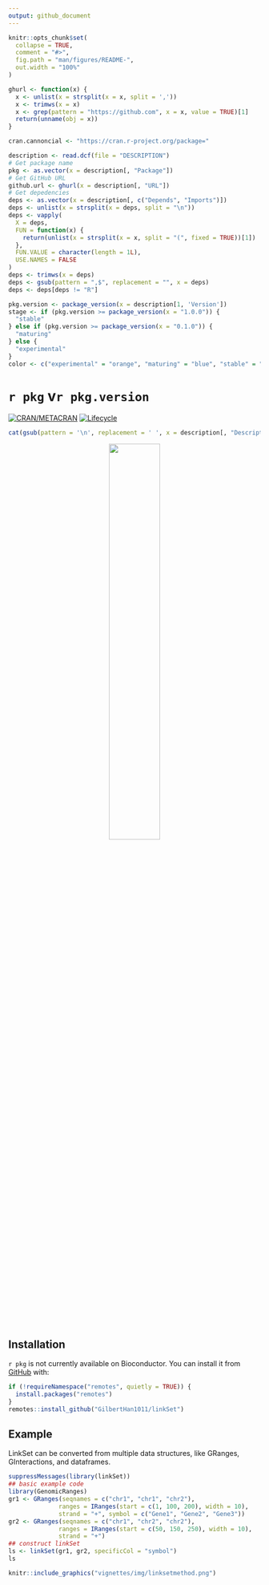 ```yaml
---
output: github_document
---
```


<!-- README.md is generated from README.Rmd. Please edit that file -->

```r
knitr::opts_chunk$set(
  collapse = TRUE,
  comment = "#>",
  fig.path = "man/figures/README-",
  out.width = "100%"
)
```

```r
ghurl <- function(x) {
  x <- unlist(x = strsplit(x = x, split = ','))
  x <- trimws(x = x)
  x <- grep(pattern = "https://github.com", x = x, value = TRUE)[1]
  return(unname(obj = x))
}
```

```r
cran.cannoncial <- "https://cran.r-project.org/package="
```

```r
description <- read.dcf(file = "DESCRIPTION")
# Get package name
pkg <- as.vector(x = description[, "Package"])
# Get GitHub URL
github.url <- ghurl(x = description[, "URL"])
# Get depedencies
deps <- as.vector(x = description[, c("Depends", "Imports")])
deps <- unlist(x = strsplit(x = deps, split = "\n"))
deps <- vapply(
  X = deps,
  FUN = function(x) {
    return(unlist(x = strsplit(x = x, split = "(", fixed = TRUE))[1])
  },
  FUN.VALUE = character(length = 1L),
  USE.NAMES = FALSE
)
deps <- trimws(x = deps)
deps <- gsub(pattern = ",$", replacement = "", x = deps)
deps <- deps[deps != "R"]
```

```r
pkg.version <- package_version(x = description[1, 'Version'])
stage <- if (pkg.version >= package_version(x = "1.0.0")) {
  "stable"
} else if (pkg.version >= package_version(x = "0.1.0")) {
  "maturing"
} else {
  "experimental"
}
color <- c("experimental" = "orange", "maturing" = "blue", "stable" = "brightgreen")[stage]
```
# `r pkg` v`r pkg.version`

<!-- badges: start -->
[![CRAN/METACRAN](https://img.shields.io/cran/v/`r pkg`)](`r paste0(cran.cannoncial, pkg)`)
[![Lifecycle](https://img.shields.io/badge/lifecycle-`r stage`-`r color`.svg)](`r github.url`)
<!-- badges: end -->

<!-- Interfaces for HDF5-based Single Cell File Formats -->

```r
cat(gsub(pattern = '\n', replacement = ' ', x = description[, "Description"]))
```


<p align="center" width="100%">
    <img src="vignettes/img/overview.png" align="center" width="45%">
</p>

## Installation

`r pkg` is not currently available on Bioconductor.
You can install it from [GitHub](`r github.url`) with:

``` r
if (!requireNamespace("remotes", quietly = TRUE)) {
  install.packages("remotes")
}
remotes::install_github("GilbertHan1011/linkSet")
```

## Example

LinkSet can be converted from multiple data structures, like GRanges, GInteractions, and dataframes.

```r
suppressMessages(library(linkSet))
## basic example code
library(GenomicRanges)
gr1 <- GRanges(seqnames = c("chr1", "chr1", "chr2"),
              ranges = IRanges(start = c(1, 100, 200), width = 10),
              strand = "+", symbol = c("Gene1", "Gene2", "Gene3"))
gr2 <- GRanges(seqnames = c("chr1", "chr2", "chr2"),
              ranges = IRanges(start = c(50, 150, 250), width = 10),
              strand = "+")
## construct linkSet
ls <- linkSet(gr1, gr2, specificCol = "symbol")
ls


```

```r
knitr::include_graphics("vignettes/img/linksetmethod.png")
```